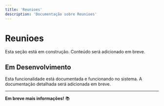 ```yaml
---
title: 'Reunioes'
description: 'Documentação sobre Reunioes'
---
```


# Reunioes

Esta seção está em construção. Conteúdo será adicionado em breve.

## Em Desenvolvimento

Esta funcionalidade está documentada e funcionando no sistema. A documentação detalhada será adicionada em breve.

---

**Em breve mais informações!** 📚
